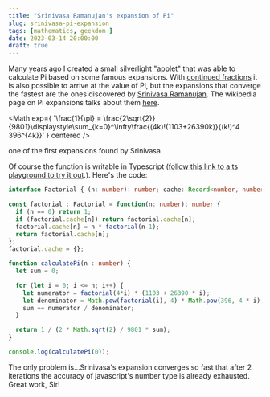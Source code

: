 ```yaml
---
title: "Srinivasa Ramanujan's expansion of Pi"
slug: srinivasa-pi-expansion
tags: [mathematics, geekdom ]
date: 2023-03-14 20:00:00
draft: true
---
```


Many years ago I created a small [silverlight "applet"][1] that was able to calculate Pi based on some famous expansions.
With [continued fractions][2] it is also possible to arrive at the value of Pi, but the expansions that converge the fastest are the ones
discovered by [Srinivasa Ramanujan][bio]. The wikipedia page on Pi expansions talks about them [here][3].

<Math exp={
    '\\frac{1}{\\pi} = \\frac{2\\sqrt{2}}{9801}\\displaystyle\\sum_{k=0}^\\infty\\frac{(4k)!(1103+26390k)}{(k!)^4 396^{4k}}'
    } centered />
<figcaption>one of the first expansions found by Srinivasa</figcaption>

Of course the function is writable in Typescript ([follow this link to a ts playground to try it out][4].). Here's the code:

```ts
interface Factorial { (n: number): number; cache: Record<number, number>; }

const factorial : Factorial = function(n: number): number {
  if (n == 0) return 1;
  if (factorial.cache[n]) return factorial.cache[n];
  factorial.cache[n] = n * factorial(n-1);
  return factorial.cache[n];
};
factorial.cache = {};

function calculatePi(n : number) {
  let sum = 0;

  for (let i = 0; i <= n; i++) {
    let numerator = factorial(4*i) * (1103 + 26390 * i);
    let denominator = Math.pow(factorial(i), 4) * Math.pow(396, 4 * i);
    sum += numerator / denominator;
  }

  return 1 / (2 * Math.sqrt(2) / 9801 * sum);
}

console.log(calculatePi(0));
```

The only problem is...Srinivasa's expansion converges so fast that after 2 iterations the accuracy of 
javascript's number type is already exhausted. Great work, Sir!

[1]: /posts/in-honour-of-the-pi-day-expansion-series-in-silverlight
[2]: /posts/its-continued-pi-day-again
[bio]: https://en.wikipedia.org/wiki/Srinivasa_Ramanujan
[3]: https://en.wikipedia.org/wiki/Approximations_of_π#20th_and_21st_centuries
[4]: https://www.typescriptlang.org/play?jsx=0#code/JYOwLgpgTgZghgYwgAgGKLAeysOAbZAb2QAoQAuZEAVwFsAjaASkpoegG5kFEALCSgCUICbABMAPG0ZQANFToyAfFwC+AKHWiQAZzDJ4CLDnzJK6I9lwEAvAeogjwTCDKtFzd+yhF1yZMAwpCDINnYADEzIUBBg1FAhAIwcfgFBJIbG1gB0PAj8ANogALpRMXEJBhhW+Ll8EEXFKf6ZNXh1+Q0loVTIAFRVliZ4ZAC0iUzN0bHxIa3DHYUlKaop8zl5-D2Eq5owDk4u3PgI1HhwkAAKwGRmCt5RhKl4scg6dD3hKakw2KQv+mAny4QIkdhAIIA1JDHql-AD7tALn87Ot8CQACx9YBRAYkRKJcIAZmQkOQACYAGxEgCc4X6AUmcOQCLEEBAmFooGRPjsAFkLrxsgAHTAAdwy1WGJBx8gxuOQArAQtFEtplLlDJxU3871opPBdCRxmQAHpkGyOVyQDyphpUuVZshEmbSOSGUqhToAI5QMAkclRc00gAc4RdAz1TPt2h0mBe2TwmAA5iQeHhTucrjdIpMgA
